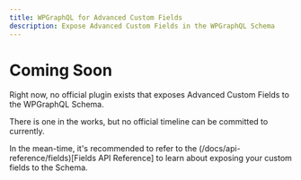 ```yaml
---
title: WPGraphQL for Advanced Custom Fields
description: Expose Advanced Custom Fields in the WPGraphQL Schema
---
```


# Coming Soon

Right now, no official plugin exists that exposes Advanced Custom Fields to the WPGraphQL Schema.

There is one in the works, but no official timeline can be committed to currently.

In the mean-time, it's recommended to refer to the (/docs/api-reference/fields)[Fields API Reference]
to learn about exposing your custom fields to the Schema.
